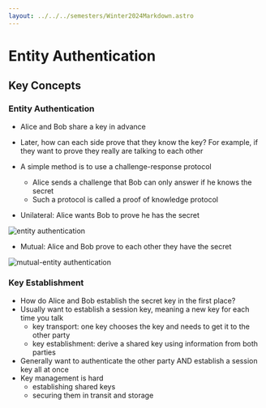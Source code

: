 ```yaml
---
layout: ../../../semesters/Winter2024Markdown.astro
---
```


# Entity Authentication

## Key Concepts

### Entity Authentication

- Alice and Bob share a key in advance
- Later, how can each side prove that they know the key? For example, if they
  want to prove they really are talking to each other

- A simple method is to use a challenge-response protocol

  - Alice sends a challenge that Bob can only answer if he knows the secret
  - Such a protocol is called a proof of knowledge protocol

- Unilateral: Alice wants Bob to prove he has the secret

![entity authentication](/images/notes/entity-authentication.png)

- Mutual: Alice and Bob prove to each other they have the secret

![mutual-entity authentication](/images/notes/mutual-entity-authentication.png)

### Key Establishment

- How do Alice and Bob establish the secret key in the first place?
- Usually want to establish a session key, meaning a new key for each time you
  talk
  - key transport: one key chooses the key and needs to get it to the other
    party
  - key establishment: derive a shared key using information from both parties
- Generally want to authenticate the other party AND establish a session key all
  at once
- Key management is hard
  - establishing shared keys
  - securing them in transit and storage
